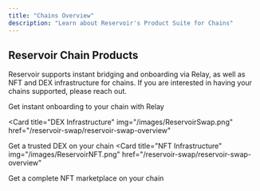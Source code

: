 ```yaml
---
title: "Chains Overview"
description: "Learn about Reservoir's Product Suite for Chains"
---
```


## Reservoir Chain Products

Reservoir supports instant bridging and onboarding via Relay, as well as NFT and DEX infrastructure for chains. If you are interested in having your chains supported, please reach out.

<CardGroup cols={3}>
  <Card
    title="Bridging & Onboarding"
    img="/images/instant-bridging.png"
    href="/relay/relay-overview"
  >
   Get instant onboarding to your chain with Relay
  </Card>

<Card
  title="DEX Infrastructure"
  img="/images/ReservoirSwap.png"
  href="/reservoir-swap/reservoir-swap-overview"
>
  Get a trusted DEX on your chain
</Card>
<Card
  title="NFT Infrastructure"
  img="/images/ReservoirNFT.png"
  href="/reservoir-swap/reservoir-swap-overview"
>
  Get a complete NFT marketplace on your chain
</Card>
</CardGroup>
